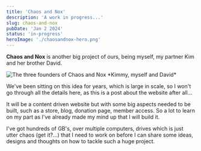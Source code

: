```yaml
---
title: 'Chaos and Nox'
description: 'A work in progress...'
slug: chaos-and-nox
pubDate: 'Jan 2 2024'
status: 'in-progress'
heroImage: './chaosandnox-hero.png'
---
```



**Chaos and Nox** is another big project of ours, being myself, my partner Kim and her brother David. 

<Image src={ChaosGroupPicture} alt="The three founders of Chaos and Nox" />
*Kimmy, myself and David*

We've been sitting on this idea for years, which is large in scale, so I won't go through all the details here, as this is a post about the website after all...

It will be a content driven website but with some big aspects needed to be built, such as a store, blog, donation page, member access. So a lot to learn on my part as I've already made my mind up that I will build it. 

I've got hundreds of GB's, over multiple computers, drives which is just utter chaos (get it?...) that I need to work on before I can share some ideas, designs and thoughts on how to tackle such a huge project. 
